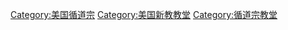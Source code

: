 [[Category:美国循道宗|Category:美国循道宗]]
[[Category:美国新教教堂|Category:美国新教教堂]]
[[Category:循道宗教堂|Category:循道宗教堂]]